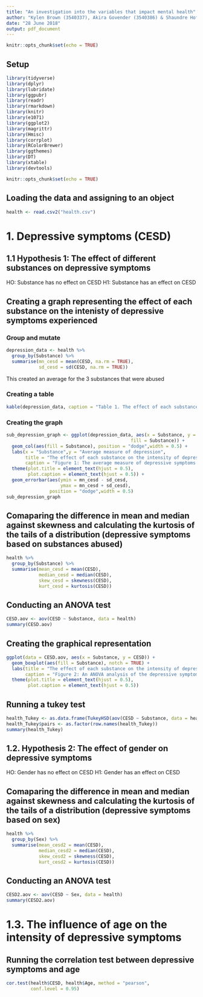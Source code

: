 ```yaml
---
title: "An investigation into the variables that impact mental health"
author: "Kylen Brown (3540337), Akira Govender (3540386) & Shaundre Hofstander (3540248)"
date: "28 June 2018"
output: pdf_document
---
```


```r
knitr::opts_chunk$set(echo = TRUE)
```
## Setup 

```r
library(tidyverse)
library(dplyr)
library(lubridate)
library(ggpubr)
library(readr)
library(rmarkdown)
library(knitr)
library(e1071)
library(ggplot2)
library(magrittr)
library(Hmisc)
library(corrplot)
library(RColorBrewer)
library(ggthemes)
library(DT)
library(xtable)
library(devtools)
```
```r
knitr::opts_chunk$set(echo = TRUE)
```

## Loading the data and assigning to an object

```r
health <- read.csv2("health.csv")
```

# 1. Depressive symptoms (CESD)

## 1.1 Hypothesis 1: The effect of different substances on depressive symptoms 

HO: Substance has no effect on CESD 
H1: Substance has an effect on CESD

## Creating a graph representing the effect of each substance on the intenisty of depressive symptoms experienced

### Group and mutate

```r
depression_data <- health %>%
  group_by(Substance) %>%
  summarise(mn_cesd = mean(CESD, na.rm = TRUE),
            sd_cesd = sd(CESD, na.rm = TRUE))
```
This created an average for the 3 substances that were abused

### Creating a table

```r
kable(depression_data, caption = "Table 1. The effect of each substance on depressive symptoms")
```

### Creating the graph
```r
sub_depression_graph <- ggplot(depression_data, aes(x = Substance, y = mn_cesd, 
                                              fill = Substance)) +
  geom_col(aes(fill = Substance), position = "dodge",width = 0.5) +
  labs(x = "Substance",y = "Average measure of depression",
       title = "The effect of each substance on the intensity of depressive symptoms", 
       caption = "Figure 1: The average measure of depressive symptoms based on the three substances that were abused") +
  theme(plot.title = element_text(hjust = 0.5), 
        plot.caption = element_text(hjust = 0.5)) +
  geom_errorbar(aes(ymin = mn_cesd - sd_cesd,
                    ymax = mn_cesd + sd_cesd),
                position = "dodge",width = 0.5)
sub_depression_graph
```

## Comaparing the difference in mean and median against skewness and calculating the kurtosis of the tails of a distribution (depressive symptoms based on substances abused) 

```r
health %>%
  group_by(Substance) %>% 
  summarise(mean_cesd = mean(CESD),
            median_cesd = median(CESD),
            skew_cesd = skewness(CESD),
            kurt_cesd = kurtosis(CESD))
```

## Conducting an ANOVA test 

```r
CESD.aov <- aov(CESD ~ Substance, data = health)
summary(CESD.aov)
```

## Creating the graphical representation

```r
ggplot(data = CESD.aov, aes(x = Substance, y = CESD)) +
  geom_boxplot(aes(fill = Substance), notch = TRUE) +
  labs(title = "The effect of each substance on the intensity of depressive symptoms", 
       caption = "Figure 2: An ANOVA analysis of the depressive symptoms based on the three substances that were abused") +
  theme(plot.title = element_text(hjust = 0.5), 
        plot.caption = element_text(hjust = 0.5))
```

## Running a tukey test
 
```r
health_Tukey <- as.data.frame(TukeyHSD(aov(CESD ~ Substance, data = health))$Substance)
health_Tukey$pairs <- as.factor(row.names(health_Tukey))
summary(health_Tukey)
```

## 1.2. Hypothesis 2: The effect of gender on depressive symptoms 

HO: Gender has no effect on CESD 
H1: Gender has an effect on CESD

## Comaparing the difference in mean and median against skewness and calculating the kurtosis of the tails of a distribution (depressive symptoms based on sex) 

```r
health %>%
  group_by(Sex) %>% 
  summarise(mean_cesd2 = mean(CESD),
            median_cesd2 = median(CESD),
            skew_cesd2 = skewness(CESD),
            kurt_cesd2 = kurtosis(CESD))
```

## Conducting an ANOVA test 

```r
CESD2.aov <- aov(CESD ~ Sex, data = health)
summary(CESD2.aov)
```

# 1.3. The influence of age on the intensity of depressive symptoms   

## Running the correlation test between depressive symptoms and age 

```r
cor.test(health$CESD, health$Age, method = "pearson",
         conf.level = 0.95)
```